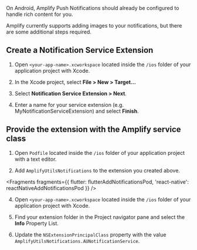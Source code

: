 <Callout>
  On Android, Amplify Push Notifications should already be configured to handle
  rich content for you.
</Callout>

Amplify currently supports adding images to your notifications, but there are some additional steps required.

## Create a Notification Service Extension

1. Open `<your-app-name>.xcworkspace` located inside the `/ios` folder of your application project with Xcode.

2. In the Xcode project, select **File > New > Target...**

 

3. Select **Notification Service Extension > Next**.

 

4. Enter a name for your service extension (e.g. MyNotificationServiceExtension) and select **Finish**.

 

## Provide the extension with the Amplify service class

1. Open `Podfile` located inside the `/ios` folder of your application project with a text editor.

2. Add `AmplifyUtilsNotifications` to the extension you created above.


<Fragments
  fragments={{
    flutter: flutterAddNotificationsPod,
    'react-native': reactNativeAddNotificationsPod
  }}
/>

4. Open `<your-app-name>.xcworkspace` located inside the `/ios` folder of your application project with Xcode.

5. Find your extension folder in the Project navigator pane and select the **Info** Property List.

 

6. Update the `NSExtensionPrincipalClass` property with the value `AmplifyUtilsNotifications.AUNotificationService`.

 
